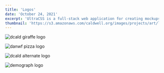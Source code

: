 ```yaml
---
title: 'Logos'
date: 'October 24, 2021'
excerpt: 'UltraCSS is a full-stack web application for creating mockups and graphics with CSS.'
thumbnail: 'https://s3.amazonaws.com/caldwell.org/images/projects/art/logos/thumbnail.svg'
---
```


<PrintPageContainer>
<Image
    src="https://s3.amazonaws.com/caldwell.org/images/projects/art/logos/dcald-giraffe-logo.jpg"
    alt="dcald giraffe logo"
    caption="Logo for dcald.com and dancaldwell.org"
/>

<Image
    src="https://s3.amazonaws.com/caldwell.org/images/projects/art/logos/danwf-pizza-logo.jpg"
    alt="danwf pizza logo"
    caption="Logo for dan.wf"
/>

<Image
    src="https://s3.amazonaws.com/caldwell.org/images/projects/art/logos/dcald-alternate-logo.jpg"
    alt="dcald alternate logo"
    caption="Alternate logo for dcald.com"
/>

<Image
    src="https://s3.amazonaws.com/caldwell.org/images/projects/art/logos/demograph-logo.jpg"
    alt="demograph logo"
    caption="Logo for Demograph.org"
/>
</PrintPageContainer>
